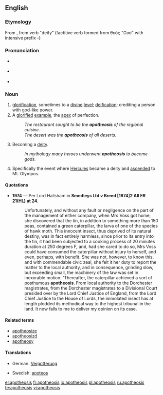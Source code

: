 {{was wotd|2007|November|11}}
==English==

===Etymology===
From {{AGr.}} {{polytonic|ἀποθέωσις}}, from verb {{polytonic|ἀποθεόω}} "deify" (factitive verb formed from θεός "God" with intensive prefix {{polytonic|ἀπο}}-)

===Pronunciation===
* {{a|RP}} {{IPA|/əˌpɒθ.iˈəʊ.sɪs/|/ˌæp.ə.θiˈəʊ.sɪs/}}
* {{a|US}} {{IPA|/əˌpɑː.θiˈoʊ.sɪs/}}
* {{audio|en-us-apotheosis.ogg|Audio (US)}}
*: {{rhymes|əʊsɪs}}

===Noun===
{{en-noun|apotheoses}}

# [[glorification]], sometimes to a [[divine]] [[level]]; [[deification]]; crediting a person with god-like power.
# A [[glorify|glorified]] [[example]], the [[apex]] of perfection.
#:''The restaurant sought to be the '''apotheosis''' of the regional cuisine.''
#:''The desert was the '''apotheosis''' of all deserts.''
# {{mythology}} Becoming a [[deity]].
#:''In mythology many heroes underwent '''apotheosis''' to become gods.''
# {{greekmyth}} Specifically the event where [[Hercules]] became a deity and [[ascend]]ed to Mt. Olympos.

====Quotations====
*'''1974''' — Per Lord Hailsham in '''Smedleys Ltd v Breed [1974]2 All ER 21(HL) at 24'''.
*:Unfortunately, and without any fault or negligence on the part of the management of either company, when Mrs Voss got home, she discovered that the tin, in addition to something more than 150 peas, contained a green caterpillar, the larva of one of the species of hawk moth.  This innocent insect, thus deprived of its natural destiny, was in fact entirely harmless, since prior to its entry into the tin, it had been subjected to a cooking process of 20 minutes duration at 250 degrees F, and, had she cared to do so, Mrs Voss could have consumed the caterpillar without injury to herself, and even, perhaps, with benefit.  She was not, however, to know this, and with commendable civic zeal, she felt it her duty to report the matter to the local authority, and in consequence, grinding slow, but exceeding small, the machinery of the law was set in inexorable motion. 'Thereafter, the caterpillar achieved a sort of posthumous '''apotheosis'''.  From local authority to the Dorchester magistrates, from the Dorchester magistrates to a Divisional Court presided over by the Lord Chief Justice of England, from the Lord Chief Justice to the House of Lords, the immolated insect has at length plodded its methodical way to the highest tribunal in the land.  It now falls to me to deliver my opinion on its case.

====Related terms====
*[[apotheosize]]
*[[apotheosizd]]
*[[apotheosy]]

====Translations====
{{trans-top|glorification}}
*German: [[Vergötterung]] {{f}}
{{trans-mid}}
*Swedish: [[apoteos]] {{c}}
{{trans-bottom}}

[[el:apotheosis]]
[[fr:apotheosis]]
[[io:apotheosis]]
[[pl:apotheosis]]
[[ru:apotheosis]]
[[te:apotheosis]]
[[vi:apotheosis]]